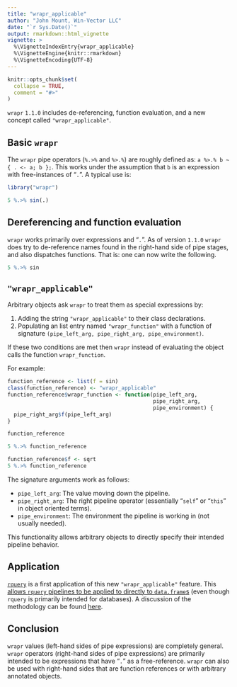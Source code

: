 ```yaml
---
title: "wrapr_applicable"
author: "John Mount, Win-Vector LLC"
date: "`r Sys.Date()`"
output: rmarkdown::html_vignette
vignette: >
  %\VignetteIndexEntry{wrapr_applicable}
  %\VignetteEngine{knitr::rmarkdown}
  %\VignetteEncoding{UTF-8}
---
```


```r
knitr::opts_chunk$set(
  collapse = TRUE,
  comment = "#>"
)
```

`wrapr` `1.1.0` includes de-referencing, function evaluation, and a new concept called `"wrapr_applicable"`.

## Basic `wrapr`

The `wrapr` pipe operators (`%.>%` and `%>.%`) are roughly defined as: `a %>.% b ~ { . <- a; b };`.  This works under the assumption that `b` is an expression with free-instances of "`.`".  A typical use is:

```r
library("wrapr")

5 %.>% sin(.)
```

## Dereferencing and function evaluation

`wrapr` works primarily over expressions and "`.`".  As of version `1.1.0` `wrapr` does try to de-reference names found in the right-hand side of pipe stages, and also dispatches functions.  That is: one can now write the following.

```r
5 %.>% sin
```

## `"wrapr_applicable"`

Arbitrary objects ask `wrapr` to treat them as special expressions by:

  1. Adding the string `"wrapr_applicable"` to their class declarations.
  2. Populating an list entry named `"wrapr_function"` with a function of signature `(pipe_left_arg, pipe_right_arg, pipe_environment)`.
  
If these two conditions are met then `wrapr` instead of evaluating the object calls the function `wrapr_function`.

For example:

```r
function_reference <- list(f = sin)
class(function_reference) <- "wrapr_applicable"
function_reference$wrapr_function <- function(pipe_left_arg, 
                                              pipe_right_arg, 
                                              pipe_environment) {
  pipe_right_arg$f(pipe_left_arg)
}

function_reference

5 %.>% function_reference

function_reference$f <- sqrt
5 %.>% function_reference
```

The signature arguments work as follows:

  * `pipe_left_arg`: The value moving down the pipeline.
  * `pipe_right_arg`: The right pipeline operator (essentially "`self`" or "`this`" in object oriented terms).
  * `pipe_environment`: The environment the pipeline is working in (not usually needed).

This functionality allows arbitrary objects to directly specify their intended pipeline behavior.

## Application

[`rquery`](https://github.com/WinVector/rquery) is a first application of this new `"wrapr_applicable"` feature.  This [allows `rquery` pipelines to be applied to directly to `data.frame`s](https://winvector.github.io/rquery/reference/rquery_apply_to_data_frame.html) (even though `rquery` is primarily intended for databases).  A discussion of the methodology can be found [here](https://winvector.github.io/rquery/articles/AdHocQueries.html#stored-ad-hoc-pipeline-mode).


## Conclusion

`wrapr` values (left-hand sides of pipe expressions) are completely general.
`wrapr` operators (right-hand sides of pipe expressions) are primarily intended to be expressions that have "`.`" as a free-reference.  `wrapr` can also be used with right-hand sides that are function references or with arbitrary annotated objects.



